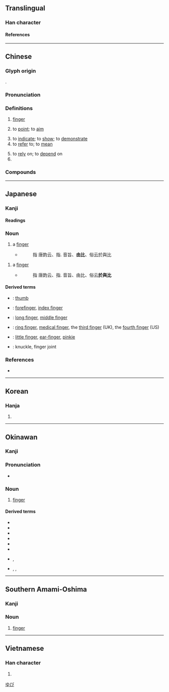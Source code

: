 {{see also|🈯|uni=auto}}
{{character info/new}}
==Translingual==
{{stroke order|strokes=9}}

===Han character===
{{Han char|rn=64|rad=手|as=06|sn=9|four=51061|canj=QPA|ids=⿰扌旨}}

====References====
{{Han ref|kx=0429.200|dkj=12034|dj=0778.150|hdz=31873.050|uh=6307}}

----

==Chinese==
{{zh-forms}}

===Glyph origin===
{{Han etym}}
{{Han compound|手|lt1=扌|旨|ls=psc|c1=s|c2=p}}.

===Pronunciation===
{{zh-pron
|m=zhǐ
|m-s=zi3
|c=zi2
|c-t=
|g=
|h=pfs=chṳ́;gd=zi3
|j=
|mb=gǐ
|md=cī
|mn=kí/xm,zz,km:chái/xm,tp,kh,tn,tc,hc,sx,yl:cháiⁿ/qz,lk:chúiⁿ/mg:chán/chí
|mn_note=kí, chái/cháiⁿ/chúiⁿ/chán - vernacular; chí - literary
|mn-t=zi2/zoin2/gi2/zeng1/goi1/gi6
|mn-t_note=zoin2 - literary (“finger”); gi2 - literary (“to point”); zeng1 - colloquial, in some words; goi1 - colloquial, in some words; gi6 - colloquial, in some words
|w=2tsr
|x=
|mc=y
|oc=y
|cat=n,v,cls
}}

===Definitions===
{{zh-hanzi}}

# [[finger]]
#: {{zh-x|手指|finger}}
# to [[point]]; to [[aim]]
#: {{zh-x|指出|to point out}}
#: {{zh-x|指 人|to point at a person}}
# to [[indicate]]; to [[show]]; to [[demonstrate]]
# to [[refer]] to; to [[mean]]
#: {{zh-x|春天 指 的 是 冬天 後面 的 那個 季節。|Spring '''refers to''' the season after winter.}}
# to [[rely]] on; to [[depend]] on
# {{zh-classifier|[[fingerwidth]]s}}

===Compounds===
{{zh-der|指腹為婚:arrange a marriage for an unborn child|指令|指關節|搖指|指南|一彈指|一腳指|不吝指教|不指望|中指|了如指掌|二拇指|五指|五指山|交通指揮|人氣指標|令人髮指|以指撓沸|佛指甲|使臂使指|修指甲|倒指|僂指|僮手指千|價值指標|光陰彈指|八指頭陀|六指|切韻指南|創意指導|加權指數|十二指腸|十指連心|千人所指|千夫所指|半指|口講指畫|合指症|同文算指|吹指|啖指咬舌|噬指棄薪|多指症|大拇指|大拇指頭|大指|如指諸掌|如臂使指|密度指數|寸指測淵|射魚指天|將指|小拇指|小指|屈指|屈指一算|屈指可數|劍指|彈指|彈指之間|彈指神功|惜指失掌|意指|戒指|戟指|戟指怒目|手指|手指字母|扳指|拇指|拈針指|拶指|指一說十|指不勝屈|指事|指使|指出|指北針|指南之助|指南宮|指南打北|指南車|指南針|指印|指古摘今|指名|指名道姓|指向|指囷|指地為盟|指壓|指天為誓|指天畫地|指天誓心|指天誓日|指天說地|指婚|指定|指定打擊|指定轉接|指實掌虛|指導|指導員|指尖|指山說磨|指山賣磨|指引|指手畫腳|指手頓腳|指指戳戳|指指搠搠|指指點點|指授|指掌|指控|指揮|指揮刀|指揮官|指揮導航|指揮棒|指揮艙|指揮若定|指揮部|指摘|指摹|指攀|指教|指數|指數函數|指數法則|指斥|指日|指日可待|指日高陞|指明|指書|指望|指東打西|指東畫西|指東話西|指東說西|指桑罵槐|指桑說槐|指極星|指標|指正|指歸|指水盟松|指決|指沓|指法|指派|指猴|指瑕|指瑕造隙|指環|指甲|指甲剪|指甲套兒|指甲油|指甲花|指甲草|指畫|指痕|指皂為白|指目|指破迷團|指示|指稱|指稱詞|指空話空|指紋|指紋分析|指紋紀錄|指紋辨識|指紋鑑定|指腳夫妻|指腹割衿|指腹裁襟|指螺|指要|指親托故|指觸|指認|指謫|指證|指豬罵狗|指責|指路人|指迷|指配|指針|指長話短|指陳|指雁為羹|指雞罵狗|指靠|指頭|指頭畫|指頭肚兒|指顧|指顧之際|指骨|指鹿為馬|指麾|指黑為白|指點|指點迷津|掐指一算|撚指|擘指|據床指麾|斗杓東指|旌旗所指|望風希指|東指|枝指|染指|染指垂涎|染指於鼎|根指數|梏十指|樂府指迷|武術指導|沒了指望|沒指望|泛指|灰指甲|無名指|無指望|物價指數|生產指數|發蹤指示|白指病|目指氣使|直指|相關指數|瞭如指掌|瞭若指掌|福利指標|管闚錐指|約指|結婚戒指|經濟指數|經濟指標|繞指柔|纖指|美工指導|股價指數|藝術指導|蘭花指|言近指遠|詘指|趨舍指湊|輪指|巡指間|迅指|針指|錐指|鑿空指鹿|電腦指令|領先指標|頤指|頤指氣使|頤指進退|頭髮上指|顧指|食指|食指大動|食指浩繁|首屈一指|駢拇枝指|髮上指冠|髮指|髮指眥裂|魯肅指囷|點指畫字|無指|示指}}

{{zh-cat|Beginning|Anatomy|Fingers}}

----

==Japanese==

===Kanji===
{{ja-kanji|grade=3|rs=手06}}

====Readings====
{{ja-readings
|goon=し
|kanon=し
|kun=ゆび-, さ-す
|nanori=むね
}}

===Noun===
{{ja-noun|ゆび|count=本}}

# a [[finger]]
#* {{RQ:Wamyō Ruijushō|2|38}}
#*: 指 唐韵云、指. 音旨、'''由比'''、俗云於與比

{{ja-altread|hira=および}}

# a [[finger]]
#* {{RQ:Wamyō Ruijushō|2|38}}
#*: 指 唐韵云、指. 音旨、由比、俗云'''於與比'''

====Derived terms====
* {{ja-r|親%指|おや%ゆび}}: [[thumb]]
* {{ja-r|人%差し指|ひと%さしゆび}}: [[forefinger]], [[index finger]]
* {{ja-r|中%指|なか%ゆび}}: [[long finger]], [[middle finger]]
* {{ja-r|薬%指|くすり%ゆび}}: [[ring finger]], [[medical finger]], the [[third finger]] (UK), the [[fourth finger]] (US)
* {{ja-r|小%指|こ%ゆび}}: [[little finger]], [[ear-finger]], [[pinkie]]
* {{ja-r|指%関%節|ゆび%かん%せつ}}: knuckle, finger joint

===References===
* {{R:Wamyō Ruijushō}}

{{c|ja|Anatomy|Fingers|sort=ゆび}}
[[Category:Japanese basic words|ゆび]]

----

==Korean==

===Hanja===
{{ko-hanja|hangeul=지}}

# {{defn|lang=ko|sort=手06}}

----

==Okinawan==

===Kanji===
{{head|ryu|Han character|hiragana|いーび|romaji|ībi}}

===Pronunciation===
* {{IPA|/ʔiːbi/|lang=ryu|sort=いいび}}

===Noun===
{{head|ryu|noun|hiragana|いーび|romaji|ībi|sort=いいび}}

# [[finger]]

====Derived terms====
* {{l|ryu|指ぬ先|tr=いーびぬさち, ībinusachi|t=fingertip}}
* {{l|ryu|大指|tr=うふいーび, ufuībi|t=thumb, big toe}}
* {{l|ryu|中指|tr=なかいーび, nakaībi|t=middle finger}}
* {{l|ryu|薬指|tr=くすいいーび, kusuiībi|t=ring finger}}
* {{l|ryu|差し指|tr=さしいーび, sashiībi, さちいーび, sachiībi|t=index finger}}
* {{l|ryu|人差し指|tr=っちゅさしいーび, tchusachiībi|t=index finger}}
* {{l|ryu|均し指}}, {{l|ryu|平し指|tr=ならしいーび, narashiībi|t=ring finger}}
* {{l|ryu|指小}}, {{l|ryu|指子}}, {{l|ryu|指んぐゎー|tr=いーびんぐゎー, ībingwā|t=little finger, pinkie}}

{{c|ryu|Anatomy|Fingers|sort=いいび}}
----

==Southern Amami-Oshima==

===Kanji===
{{head|ams|Han character|hiragana|っいぃーび|romaji|'yībi}}

===Noun===
{{head|ams|noun|hiragana|っいぃーび|romaji|'yībi|sort=っいぃいび}}

# [[finger]]

{{c|ams|Anatomy|Fingers|sort=っいぃいび}}
----

==Vietnamese==

===Han character===
{{vi-hantu|[[chỉ]]|rs=手06}}

# {{defn|lang=vi|sort=手06}}